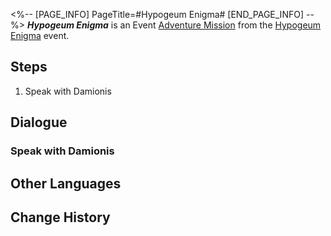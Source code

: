 <%-- [PAGE_INFO]
PageTitle=#Hypogeum Enigma#
[END_PAGE_INFO] --%>
{{Stub|Dialogue.}}
{{Mission Infobox
|id            = 8030101
|title         = 
|image         = <!--Mission Hypogeum Enigma.png-->
|type          = Adventure
|event_name    = Hypogeum Enigma
|chapter       = 
|requirements  = [[Trailblaze Mission]] ''[[Hero, Bear Thy Coreflame]]'' completed
|summary       = <!--official mission summary from Fate's Atlas-->
|characters    = Damionis; Trailblazer
|startLocation = [[Amphoreus]] - [["Eternal Holy City" Okhema]]
|world         = Amphoreus
|area          = "Eternal Holy City" Okhema
|prev          = 
|next          = Hypogeum Enigma: Deep Exploration
|rewards       = Credit*5,000
}}
'''''Hypogeum Enigma''''' is an Event [[Adventure Mission]] from the [[Hypogeum Enigma]] event.

==Steps==
# Speak with Damionis

<!--
==Gameplay Notes==

--><!--
==Trial Character==

-->
==Dialogue==
{{Stub Dialogue}}
===Speak with Damionis{{subst:void|<!--803010101-->}}===
{{Mission Description|type=adventure|location="Eternal Holy City" Okhema|Damionis is always coming up with the wildest ideas, like flying beyond the sky or using a lens to observe changes in the Dawn Device... What will he come up with this time?}}
{{Dialogue Start}}
:{{tx}}
{{Dialogue End}}

==Other Languages==
{{Other Languages
|en   = Hypogeum Enigma
|zhs  = 地宫迷踪
|zht  = 地宮迷蹤
|ja   = 地下迷宮の謎
|ko   = 지하 궁전 수수께끼
|es   = Hipogeo misterioso
|fr   = Hypogée mystérieux
|ru   = Таинственный гипогей
|th   = เขาวงกตเร้นลับ
|vi   = Địa Cung Bí Ẩn
|de   = Mysteriöses Labyrinth
|id   = Misteri Hipogeum
|pt   = Enigma do Hipogeu
}}

==Change History==
{{Change History|3.0}}

